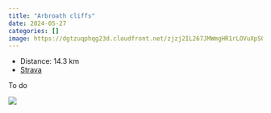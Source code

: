 ```yaml
---
title: "Arbroath cliffs"
date: 2024-05-27
categories: []
image: https://dgtzuqphqg23d.cloudfront.net/zjzj2IL267JMWmgHR1rLOVuXpS0W3ZhB0_yAuaoMEOw-768x432.jpg
---
```


- Distance: 14.3 km
- [Strava](https://www.strava.com/activities/11527622005)

To do

![](https://dgtzuqphqg23d.cloudfront.net/zjzj2IL267JMWmgHR1rLOVuXpS0W3ZhB0_yAuaoMEOw-768x432.jpg)



